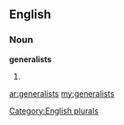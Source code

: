 ==English==

===Noun===
'''generalists'''

# {{plural of|[[generalist]]}}

[[Category:English plurals]]

[[ar:generalists]]
[[my:generalists]]